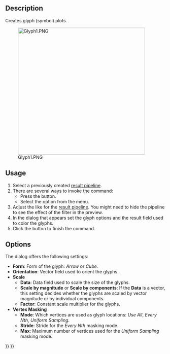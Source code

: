 <languages/>
<translate>

{{Docnav
|[[FEM_PostFilterContours|Contours filter]]
|[[FEM_PostFilterDataAlongLine|Line clip filter]]
|[[FEM_Workbench|FEM]]
|IconL=FEM_PostFilterContours.svg
|IconR=FEM_PostFilterDataAlongLine.svg
|IconC=Workbench_FEM.svg
}}

{{GuiCommand
|Name=FEM PostFilterGlyph
|MenuLocation=Results → Glyph filter
|Workbenches=[[FEM_Workbench|FEM]]
|Shortcut={{KEY|F}} {{KEY|G}}
|Version=1.1
|SeeAlso=[[FEM_PostPipelineFromResult|FEM Result pipeline]], [[FEM_PostCreateFunctions|FEM Filter functions]], [[FEM_tutorial|FEM tutorial]]
}}

==Description==

Creates glyph (symbol) plots.

[[File:Glyph1.PNG|400px]]

{{Caption|Example of a glyph filter.}}

==Usage==

# Select a previously created [[FEM_PostPipelineFromResult|result pipeline]].
# There are several ways to invoke the command:
#* Press the {{Button|[[Image:FEM_PostFilterGlyph.svg|16px]] [[FEM_PostFilterGlyph|Glyph filter]]}} button.
#* Select the {{MenuCommand|Results → [[Image:FEM_PostFilterGlyph.svg|16px]] Glyph filter}} option from the menu.
# Adjust the {{MenuCommand|Result display options}} like for the [[FEM_PostPipelineFromResult|result pipeline]]. You might need to hide the pipeline to see the effect of the filter in the preview.
# In the dialog that appears set the glyph options and the result field used to color the glyphs.
# Click the {{Button|OK}} button to finish the command.

==Options==

The dialog offers the following settings:

* '''Form''': Form of the glyph: ''Arrow'' or ''Cube''.
* '''Orientation''': Vector field used to orient the glyphs.
* '''Scale'''
** '''Data''': Data field used to scale the size of the glyphs.
** '''Scale by magnitude''' or '''Scale by components''': If the '''Data''' is a vector, this setting decides whether the glyphs are scaled by vector magnitude or by individual components.
** '''Factor''': Constant scale multiplier for the glyphs.
* '''Vertex Masking'''
** '''Mode''': Which vertices are used as glyph locations: ''Use All'', ''Every Nth'', ''Uniform Sampling''.
** '''Stride''': Stride for the ''Every Nth'' masking mode.
** '''Max''': Maximum number of vertices used for the ''Uniform Sampling'' masking mode.


{{Docnav
|[[FEM_PostFilterContours|Contours filter]]
|[[FEM_PostFilterDataAlongLine|Line clip filter]]
|[[FEM_Workbench|FEM]]
|IconL=FEM_PostFilterContours.svg
|IconR=FEM_PostFilterDataAlongLine.svg
|IconC=Workbench_FEM.svg
}}

</translate>
{{FEM Tools navi{{#translation:}}}}
{{Userdocnavi{{#translation:}}}}
